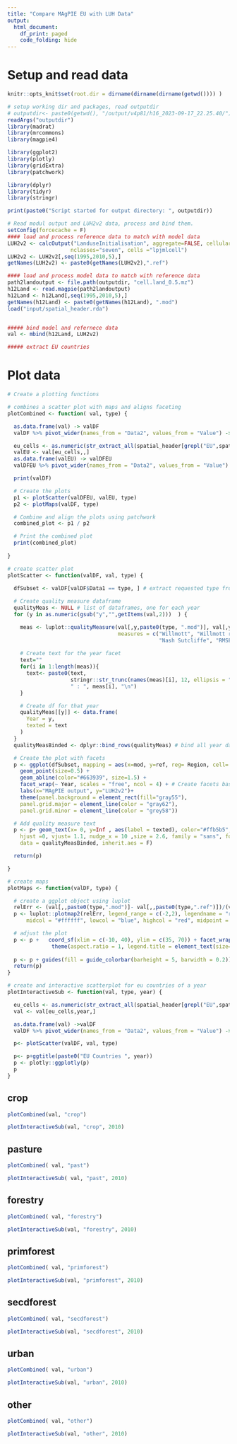 ```yaml
---
title: "Compare MAgPIE EU with LUH Data"
output:
  html_document:
    df_print: paged
    code_folding: hide
---
```


<style type="text/css">
.main-container {
  max-width: 1300px;
  margin-left: auto;
  margin-right: auto;
}
</style>


# Setup and read data
```r
knitr::opts_knit$set(root.dir = dirname(dirname(dirname(getwd()))) )
```

```r
# setup working dir and packages, read outputdir
# outputdir<- paste0(getwd(), "/output/v4p81/h16_2023-09-17_22.25.40/")
readArgs("outputdir")
library(madrat)
library(mrcommons)
library(magpie4)

library(ggplot2)
library(plotly)
library(gridExtra)
library(patchwork)

library(dplyr)
library(tidyr)
library(stringr)

```

```r
print(paste0("Script started for output directory: ", outputdir))
```

```r
# Read modul output and LUH2v2 data, process and bind them.
setConfig(forcecache = F) 
#### load and process reference data to match with model data
LUH2v2 <- calcOutput("LanduseInitialisation", aggregate=FALSE, cellular = TRUE, 
                    nclasses="seven", cells ="lpjmlcell")
LUH2v2 <- LUH2v2[,seq(1995,2010,5),]
getNames(LUH2v2) <- paste0(getNames(LUH2v2),".ref")

#### load and process model data to match with reference data
path2landoutput <- file.path(outputdir, "cell.land_0.5.mz")
h12Land <- read.magpie(path2landoutput)
h12Land <- h12Land[,seq(1995,2010,5),]
getNames(h12Land) <- paste0(getNames(h12Land), ".mod")
load("input/spatial_header.rda")


##### bind model and refernece data
val <- mbind(h12Land, LUH2v2) 

##### extract EU countries


```


# Plot data


```r
# Create a plotting functions

# combines a scatter plot with maps and aligns faceting
plotCombined <- function( val, type) {

  as.data.frame(val) -> valDF
  valDF %>% pivot_wider(names_from = "Data2", values_from = "Value") -> valDF

  eu_cells <- as.numeric(str_extract_all(spatial_header[grepl("EU",spatial_header)],"[0-9]+"))
  valEU <- val[eu_cells,,]
  as.data.frame(valEU) -> valDFEU
  valDFEU %>% pivot_wider(names_from = "Data2", values_from = "Value") -> valDFEU

  print(valDF)

  # Create the plots
  p1 <- plotScatter(valDFEU, valEU, type)
  p2 <- plotMaps(valDF, type)

  # Combine and align the plots using patchwork
  combined_plot <- p1 / p2

  # Print the combined plot
  print(combined_plot)
  
}

# create scatter plot
plotScatter <- function(valDF, val, type) {
  
  dfSubset <- valDF[valDF$Data1 == type, ] # extract requested type from data

  # Create quality measure dataframe
  qualityMeas <- NULL # list of dataframes, one for each year
  for (y in as.numeric(gsub("y","",getItems(val,2)))  ) {

    meas <- luplot::qualityMeasure(val[,y,paste0(type, ".mod")], val[,y,paste0(type, ".ref")], 
                                   measures = c("Willmott", "Willmott refined", 
                                                "Nash Sutcliffe", "RMSE", "MAE"))
    
    # Create text for the year facet 
    text=""
    for(i in 1:length(meas)){
      text<- paste0(text, 
                    stringr::str_trunc(names(meas)[i], 12, ellipsis = "."), 
                    " : ", meas[i], "\n")
    }

    # Create df for that year
    qualityMeas[[y]] <- data.frame(
      Year = y,
      texted = text
    )
  }
  qualityMeasBinded <- dplyr::bind_rows(qualityMeas) # bind all year dataframes

  # Create the plot with facets
  p <- ggplot(dfSubset, mapping = aes(x=mod, y=ref, reg= Region, cell= Cell, relativeErr = (mod-ref)/ref)) +
    geom_point(size=0.5) +
    geom_abline(color="#663939", size=1.5) + 
    facet_wrap(~ Year, scales = "free", ncol = 4) + # Create facets based on 'Year'
    labs(x="MAgPIE output", y="LUH2v2")+
    theme(panel.background = element_rect(fill="gray55"),
    panel.grid.major = element_line(color = "gray62"),
    panel.grid.minor = element_line(color = "grey58"))

  # Add quality measure text
  p <- p+ geom_text(x= 0, y=Inf , aes(label = texted), color="#ffb5b5", 
    hjust =0, vjust= 1.1, nudge_x = 10 ,size = 2.6, family = "sans", fontface = "bold",
    data = qualityMeasBinded, inherit.aes = F)

  return(p)

}

# create maps
plotMaps <- function(valDF, type) {

  # create a ggplot object using luplot
  relErr <- (val[,,paste0(type,".mod")]- val[,,paste0(type,".ref")])/(val[,,paste0(type,".ref")])
  p <- luplot::plotmap2(relErr, legend_range = c(-2,2), legendname = "rel\nerror", ncol = 4,
      midcol = "#ffffff", lowcol = "blue", highcol = "red", midpoint = 0, title = "")

  # adjust the plot
  p <- p +   coord_sf(xlim = c(-10, 40), ylim = c(35, 70)) + facet_wrap( ~ Year, ncol=4) + 
              theme(aspect.ratio = 1, legend.title = element_text(size=8) )
  
  p <- p + guides(fill = guide_colorbar(barheight = 5, barwidth = 0.2))
  return(p)
}

# create and interactive scatterplot for eu countries of a year
plotInteractiveSub <- function(val, type, year) {

  eu_cells <- as.numeric(str_extract_all(spatial_header[grepl("EU",spatial_header)],"[0-9]+"))
  val <- val[eu_cells,year,]

  as.data.frame(val) ->valDF
  valDF %>% pivot_wider(names_from = "Data2", values_from = "Value") -> valDF

  p<- plotScatter(valDF, val, type)

  p<- p+ggtitle(paste0("EU Countries ", year))
  p <- plotly::ggplotly(p)
  p
}
```

## crop
```r
plotCombined(val, "crop")
```

```r
plotInteractiveSub(val, "crop", 2010)
```

## pasture
```r
plotCombined( val, "past")
```

```r
plotInteractiveSub( val, "past", 2010)
```
 
## forestry
```r
plotCombined( val, "forestry")
```

```r
plotInteractiveSub(val, "forestry", 2010)
```
 
## primforest
```r
plotCombined( val, "primforest")
```

```r
plotInteractiveSub(val, "primforest", 2010)
```

## secdforest
```r
plotCombined( val, "secdforest")
```
```r
plotInteractiveSub(val, "secdforest", 2010)
```

## urban
```r
plotCombined( val, "urban")
```

```r
plotInteractiveSub(val, "urban", 2010)
```
 
## other
```r
plotCombined( val, "other")
```

```r
plotInteractiveSub(val, "other", 2010)
```
